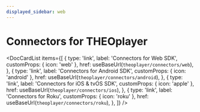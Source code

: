 ```yaml
---
displayed_sidebar: web
---
```


# Connectors for THEOplayer

<head>
  <meta name="robots" content="noindex, nofollow" />
</head>


<DocCardList
  items={[
    {
      type: 'link',
      label: 'Connectors for Web SDK',
      customProps: { icon: 'web' },
      href: useBaseUrl(`theoplayer/connectors/web`),
    },
    {
      type: 'link',
      label: 'Connectors for Android SDK',
      customProps: { icon: 'android' },
      href: useBaseUrl(`theoplayer/connectors/android`),
    },
    {
      type: 'link',
      label: 'Connectors for iOS & tvOS SDK',
      customProps: { icon: 'apple' },
      href: useBaseUrl(`theoplayer/connectors/ios`),
    },
    {
      type: 'link',
      label: 'Connectors for Roku',
      customProps: { icon: 'roku' },
      href: useBaseUrl(`theoplayer/connectors/roku`),
    },
  ]}
/>
